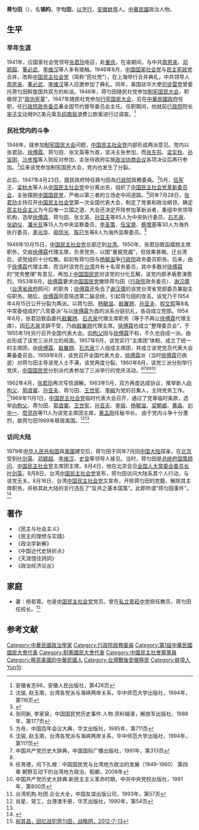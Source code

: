 {{Infobox_Person
|name = 蔣勻田
|image name = [[File:蔣匀田.jpg|thumb]]
|image size = 250px
|caption = 
|date of birth =  1903年
|place of birth = {{QING}}[[安徽|安徽]][[蚌埠|蚌埠]]
|nationality = {{ROC}}
|party  = <s>{{中國民主社會黨}}</s>（－1979年8月16日）
|date of death = 1994年6月7日
|place of death = {{USA}}[[加利福尼亞州|加利福尼亞州]][[舊金山|舊金山]]
|educate = 
*國立政治大學（北京）
}}


'''蒋匀田'''（{{bd|1903年||1994年|6月7日|catIdx=Jiang蒋}}），名'''锡盷'''，字'''匀田'''，[[以字行|以字行]]，[[安徽|安徽]][[蚌埠|蚌埠]]人。[[中華民國|中華民國]]政治人物。

==生平==
===早年生涯===
{{cn|1926年，蒋匀田毕业于北京国立政治大学。1928年回到家乡，担任[[蚌埠|蚌埠]]公安局秘书，并且在[[华利街|华利街]]创办了《蚌埠日报》。同年冬，该报停办，蒋匀田乃靠当地商人[[王寿松|王寿松]]的资金重新开办了《新蚌埠日报》。1929年任[[北平大学|北平大学]]讲师。1934年加入[[中国国家社会党|中国国家社会党]]。1937年日军占领[[北平|北平]]，蒋匀田回到家乡蚌埠。1938年2月，在日军占领蚌埠前夕，蒋匀田带全家至[[汉口|汉口]]避难，蒋匀田出任全国难民赈济委员会赈济专员。后带领避难汉口的苏皖两省难民去[[广西|广西]][[桂林|桂林]]大中乡垦荒自救。在垦区，蒋匀田将难民分别编成数个农业队，垦荒种地，并且开办了织布厂，设立了商业合作社，兴办小学校。不久，在[[桂林|桂林]]良丰开办了一所中学，以[[唐景崧|唐景崧]]的名字命名为“[[私立景崧中学|私立景崧中学]]”，蒋匀田任校长。}}

1941年，应国家社会党领导[[张君劢|张君劢]]电召，赴[[重庆|重庆]]。在渝期间，与中共[[周恩来|周恩来]]、[[邓颖超|邓颖超]]、[[董必武|董必武]]、[[李维汉|李维汉]]等人多有接触。1946年8月，[[中国国家社会党|中国国家社会党]]与[[民主宪政党|民主宪政党]]合并，改称[[中国民主社会党|中国民主社会党]]（简称“民社党”），在上海举行合并典礼，中共领导人[[周恩来|周恩来]]、[[董必武|董必武]]、[[李维汉|李维汉]]等人应邀参加了典礼。同年，美国驻华大使[[司徒雷登|司徒雷登]]曾委托蒋匀田斡旋国共双方的和谈。1946年，蒋匀田随民社党参加[[制宪国民大会|制宪国民大会]]，积极捍卫“[[政协宪草|政协宪草]]”，1947年随民社党参加[[行宪国民大会|行宪国民大会]]，后在[[中華民國政府|中華民國政府]]任职，任[[行政院政务委员|行政院政务委员]]兼全国节约督导委员会主任。任职期间，他就前[[行政院|行政院]]院长[[宋子文|宋子文]]动用9亿美元案及[[招商局|招商局]]浪费公款案进行过调查。<ref>安徽省志66，安徽人民出版社，第426页</ref>

===民社党内的斗争===
1946年，就参加[[制宪国民大会|制宪国民大会]]问题，[[中国民主社会党|中国民主社会党]]内部形成两派意见。党内以张君劢、[[徐傅霖|徐傅霖]]、蒋匀田、张文英等为首，坚决主张参加，而[[张东荪|张东荪]]、[[梁实秋|梁实秋]]、[[孙宝刚|孙宝刚]]、[[沙彦楷|沙彦楷]]等人则反对参加，主张待政府实施[[政治协商会议|政治协商会议]]各项决议后再行参加。<ref>沈骏, 赵玉南，台湾各党派与海峡两岸关系，华中师范大学出版社，1994年，第116页</ref>后来该党参加制宪国民大会，党内也发生了分裂。

此后，1947年4月23日，國民政府特任蔣勻田為[[行政院|行政院]]政務委員。<ref name="民國史大事記">{{cite book|editor=李新總主編，[[中國社會科學院|中國社會科學院]]近代史研究所[[中華民國史|中華民國史]]研究室編，韓信夫、姜克夫主編|title=《中華民國史大事記》|location=[[北京|北京]]|publisher=[[中華書局|中華書局]]|date=2011年7月}}</ref>{{rp|8340}}5月，[[伍宪子|伍宪子]]、[[梁秋水|梁秋水]]等人从[[中国民主社会党|中国民主社会党]]中分离出去，组织了[[中国民主社会党革新委员会|中国民主社会党革新委员会]]，主张摆脱[[中国国民党|中国国民党]]，严格以第三者的立场走中间道路。<ref>张同新, 李家泉，中国国民党历史事件.人物.资料辑录，解放军出版社，1988年，第177页</ref>同年7月28日，[[张君劢|张君劢]]主持召开[[中国民主社会党|中国民主社会党]]第一次全国代表大会，制定了党章和政治纲领，确定[[民主社会主义|民主社会主义]]为今后唯一立国之道，大会还决定开除参加革新派者，重组中央领导机构，选举[[徐傅霖|徐傅霖]]、蒋匀田、张文英、[[孫亞夫_(民社黨)|孙亚夫]]等85人为中央执行委员，[[石志泉|石志泉]]、[[张幼仪|张幼仪]]、[[潘光旦|潘光旦]]等15人为中央监察委员，[[李圣策|李圣策]]、[[伍宝盛|伍宝盛]]、[[蔡增基|蔡增基]]等30人为海外执行委员，[[李光华|李光华]]、[[郑信光|郑信光]]、[[陈已生|陈已生]]等8人为海外监察委员。<ref>方舟，中国百年会议大典，华文出版社，1995年，第711页</ref>

{{cn|1948年6月，蒋匀田辞去行政院职务，赴[[美国|美国]]考察[[宪政|宪政]]，全家迁居[[台湾|台湾]]。1958年离职，获聘为美国[[斯坦福大学|斯坦福大学]]东方部顾问。1964年被接收为[[美国亚洲学会|美国亚洲学会]]会员。1969年，偕家眷移居美国[[旧金山|旧金山]]。}}

1949年10月15日，[[中国民主社会党|中国民主社会党]]总部迁到[[台湾|台湾]]。1950年，张君劢致函摆脱主席职务，交由[[徐傅霖|徐傅霖]]代理主席，负责党务，以图“重振党威”，但效果甚微。迁台湾后，该党组织十分松散。起初有蒋匀田与[[杨毓滋|杨毓滋]]争[[行政院|行政院]]政务委员职务。后来，由于[[徐傅霖|徐傅霖]]代理主席，而当时该党在[[台湾|台湾]]共有十名常务委员，其中多数对[[徐傅霖|徐傅霖]]的“党务整理”有意见，再加上[[中国国民党|中国国民党]]对该党的分化瓦解，该党内部矛盾愈演愈烈。1953年8月，[[徐傅霖|徐傅霖]]要求[[中国国民党|中国国民党]]撤除蒋匀田（[[行政院|行政院]]政务委员）、[[谢汉儒|谢汉儒]]（[[台湾省政府|台湾省政府]]顾问）的职务；[[徐傅霖|徐傅霖]]还免去了[[谢汉儒|谢汉儒]]的该党台湾省党部委员兼副主任职务。随后，[[徐傅霖|徐傅霖]]同意陪选第二届总统，引起蒋匀田的攻击。该党乃于1954年4月15日公开分裂为两派。以蒋匀田、[[杨毓滋|杨毓滋]]、[[戢翼翘|戢翼翘]]、[[孫亞夫_(民社黨)|孙亚夫]]、[[程文熙|程文熙]]等8名中常委组成的“八常委派”与以[[徐傅霖|徐傅霖]]为首的派系分庭抗礼，各自成立党部。1954年6月，张君劢致函委托[[戢翼翘|戢翼翘]]、[[石志泉|石志泉]]代理主席职务（等于不再让[[徐傅霖|徐傅霖]]代理主席），因[[石志泉|石志泉]]坚辞不受，乃由[[戢翼翘|戢翼翘]]代理主席。[[徐傅霖|徐傅霖]]也成立“整理委员会”，于1955年1月另行召开全国代表大会。[[向构父|向构父]]因与[[徐傅霖|徐傅霖]]不和，不久也自成一派。由此形成了该党三派并立的局面。1957年9月，该党实行“主席团”体制，成立了统一的主席团，由[[徐傅霖|徐傅霖]]、[[戢翼翘|戢翼翘]]、[[石志泉|石志泉]]三人组成主席团，并成立该党党员代表大会筹备委员会。1959年8月，该党召开全国代表大会，[[徐傅霖|徐傅霖]]派（当时[[徐傅霖|徐傅霖]]已病逝）对蒋匀田主导该党人士不满，该党再度分裂。1960年8月，该党三派分别举行党庆，[[中国国民党|中国国民党]]分别派代表参加了三派举行的党庆活动。<ref>沈骏, 赵玉南，台湾各党派与海峡两岸关系，华中师范大学出版社，1994年，第117页</ref><ref name=dcd>中国共产党历史大辞典，中国国际广播出版社，1991年，第313页</ref><ref name=wsq/><ref>任育德，向下扎根：中国国民党与台湾地方政治的发展（1949-1960） 第四章 朝野互动下的台湾地方政治，稻鄉，2008年</ref><ref>中国共产党历史大辞典:新民主主义革命时期，中共中央党校出版社，1991年，第800页</ref>

1962年4月，[[张君劢|张君劢]]再次写信调解。1963年5月，双方再度达成协议，推举新人[[向构父|向构父]]、[[郭虞裳|郭虞裳]]、[[孫亞夫_(民社黨)|孙亚夫]]、蒋匀田、[[王世宪|王世宪]]、[[李緞|李緞]]为党的召集人，主持党务工作。<ref name=wsq>台湾机构.社团.企业大全，中国友谊出版公司，1993年，第57页</ref>1969年11月1日，[[中国民主社会党|中国民主社会党]]临时代表大会召开，通过了党章临时条款，选举[[向构父|向构父]]、蒋匀田、[[郭虞裳|郭虞裳]]、[[王世宪|王世宪]]、[[孫亞夫_(民社黨)|孙亚夫]]、[[李锻|李锻]]、[[杨毓滋|杨毓滋]]、[[梁朝威|梁朝威]]、[[黄淼|黄淼]]、[[刘中一|刘中一]]、[[麼竞存|麼竞存]]等11人为该党主席团主席，[[黄孟刚|黄孟刚]]任秘书长。 由于党内斗争十分激烈，故蒋匀田1969年移居美国。<ref>肖星、常工，台港澳手册，华艺出版社，1990年，第54页</ref><ref name=dcd/>

===访问大陆===
1979年[[中华人民共和国|中华人民共和国]]與[[美國|美國]]建交后，蒋匀田于同年7月回[[中国大陆|中国大陆]]探亲，在[[北京|北京]]受到[[叶剑英|叶剑英]]、[[邓颖超|邓颖超]]、[[李维汉|李维汉]]、[[史良|史良]]等领导人接见。当时，蒋匀田是[[总统府国策顾问|总统府国策顾问]]、[[中国民主社会党|中国民主社会党]]主席团主席。8月4日，他在北京会见[[全国人大常委会委员长|全国人大常委会委员长]][[叶剑英|叶剑英]]。8月8日，台湾[[中国民主社会党|中国民主社会党]]宣布，蒋匀田访问大陆系其个人行动，与该党无关。8月16日，台湾[[中国民主社会党|中国民主社会党]]又宣布，开除蒋匀田的党籍，解除其主席职务，并称其赴大陆的言行违反了“反共之基本国策”。此即所谓“蒋匀田事件”。<ref>{{Cite web |url=http://tw.people.com.cn/GB/83207/83216/6497302.html |title=蒋匀田事件，人民网，2007年11月07日 |access-date=2013年3月27日 |archive-date=2016年3月4日 |archive-url=https://web.archive.org/web/20160304054126/http://tw.people.com.cn/GB/83207/83216/6497302.html |dead-url=no }}</ref>{{cn|1981年，蒋匀田又回大陆观光。1982年中共发表对台九条方针，蒋匀田為促进中国统一而致函[[蒋经国|蒋经国]]。1993年，蒋匀田最后一次回大陆观光。1994年6月7日，蒋匀田于美国旧金山病逝。}}

==著作==
*《民主与社会主义》
*《民主的理想与实践》
*《政治学新解》
*《中国近代史转折点》
*《天涯憶往詩詞》
*《政治经济论丛》

==家庭==
*妻：杨若蓉。也是[[中国民主社会党|中国民主社会党]]党员。曾在[[私立景崧中学|私立景崧中学]]担任教员，蒋匀田任校长。<ref>[http://club.chinaiiss.com/html/20127/13/wa9b6a.html 祝其昌，回忆战犯蒋匀田，战略网，2012-7-13]{{Dead link|date=2019年11月 |bot=InternetArchiveBot |fix-attempted=yes }}</ref>

== 参考文献 ==   
{{Reflist}}
   
{{DEFAULTSORT:Jiang蔣}}
[[Category:中華民國政治學家|Category:中華民國政治學家]]
[[Category:行政院政務委員|Category:行政院政務委員]]
[[Category:第1屆中華民國國民大會代表|Category:第1屆中華民國國民大會代表]]
[[Category:制憲國民大會代表|Category:制憲國民大會代表]]
[[Category:中國民主社會黨黨員|Category:中國民主社會黨黨員]]
[[Category:移民美國的中華民國人|Category:移民美國的中華民國人]]
[[Category:台灣戰後安徽移民|Category:台灣戰後安徽移民]]
[[Category:蚌埠人|Category:蚌埠人]]
[[Category:蔣姓|Yun勻]]